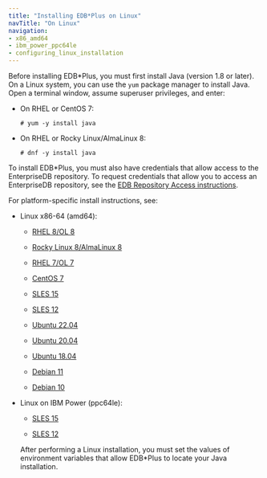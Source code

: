 ```yaml
---
title: "Installing EDB*Plus on Linux"
navTitle: "On Linux"
navigation:
- x86_amd64
- ibm_power_ppc64le
- configuring_linux_installation
---
```


Before installing EDB\*Plus, you must first install Java (version 1.8 or later). On a Linux system, you can use the `yum` package manager to install Java. Open a terminal window, assume superuser privileges, and enter:

-   On RHEL or CentOS 7:

    ```text
    # yum -y install java
    ```

-   On RHEL or Rocky Linux/AlmaLinux 8:

    ```text
    # dnf -y install java
    ```

To install EDB\*Plus, you must also have credentials that allow access to the EnterpriseDB repository. To request credentials that allow you to access an EnterpriseDB repository, see the [EDB Repository Access instructions](https://www.enterprisedb.com/repository-access-request).

For platform-specific install instructions, see:

- Linux x86-64 (amd64):
  - [RHEL 8/OL 8](x86_amd64/edbplus_rhel8_x86)

  - [Rocky Linux 8/AlmaLinux 8](x86_amd64/edbplus_other_linux8_x86)
  - [RHEL 7/OL 7](x86_amd64/edbplus_rhel7_x86)
  - [CentOS 7](x86_amd64/edbplus_centos7_x86)
  - [SLES 15](x86_amd64/edbplus_sles15_x86)
  - [SLES 12](x86_amd64/edbplus_sles12_x86)
  - [Ubuntu 22.04](x86_amd64/06b_edbplus_ubuntu22_x86)
  - [Ubuntu 20.04](x86_amd64/edbplus_ubuntu20_x86)
  - [Ubuntu 18.04](x86_amd64/edbplus_ubuntu18_x86)
  - [Debian 11](x86_amd64/07b_edbplus_deb11_x86)
  - [Debian 10](x86_amd64/edbplus_deb10_x86)


- Linux on IBM Power (ppc64le):
  - [SLES 15](ibm_power_ppc64le/edbplus_sles15_ppcle)
  
  - [SLES 12](ibm_power_ppc64le/edbplus_sles12_ppcle)

  After performing a Linux installation, you must set the values of environment variables that allow EDB\*Plus to locate your Java installation.
